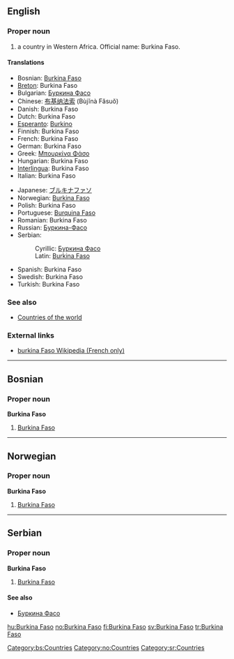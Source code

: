 ==English==
{{wikipedia}}
===Proper noun===
# a country in Western Africa. Official name: Burkina Faso.

====Translations====
{{top}}
*Bosnian: [[Burkina Faso#Bosnian|Burkina Faso]] {{f}}
*[[Breton]]: Burkina Faso
*Bulgarian: [[Буркина Фасо#Bulgarian|Буркина Фасо]]
*Chinese: [[布基纳法索]] (Bùjĭnà Făsuŏ)
*Danish: Burkina Faso
*Dutch: Burkina Faso
*[[Esperanto]]: [[Burkino]]
*Finnish: Burkina Faso
*French: Burkina Faso
*German: Burkina Faso
*Greek: [[Μπουρκίνα Φάσο]]
*Hungarian: Burkina Faso
*[[Interlingua]]: Burkina Faso
*Italian: Burkina Faso
{{mid}}
*Japanese: [[ブルキナファソ]]
*Norwegian: [[Burkina Faso#Norwegian|Burkina Faso]]
*Polish: Burkina Faso
*Portuguese: [[Burquina Faso]]
*Romanian: Burkina Faso
*Russian: [[Буркина-Фасо]]
*Serbian:
*:Cyrillic: [[Буркина Фасо#Serbian|Буркина Фасо]] {{f}}
*:Latin: [[Burkina Faso#Serbian|Burkina Faso]] {{f}}
*Spanish: Burkina Faso
*Swedish: Burkina Faso
*Turkish: Burkina Faso
{{bottom}}

===See also===
*[[Countries of the world]]
===External links===
*[http://www.thomassankara.net/wiki/ burkina Faso Wikipedia (French only)]

----

==Bosnian==
===Proper noun===
'''Burkina Faso''' {{f}}
#[[Burkina Faso#English|Burkina Faso]]
[[Category:bs:Countries]]

----

==Norwegian==
===Proper noun===
[[Category:no:Countries]]
'''Burkina Faso'''
#[[Burkina Faso#English|Burkina Faso]]

----

==Serbian==
===Proper noun===
'''Burkina Faso''' {{f}}
#[[Burkina Faso#English|Burkina Faso]]
====See also====
*[[Буркина Фасо#Serbian|Буркина Фасо]]
[[Category:sr:Countries]]

[[hu:Burkina Faso]]
[[no:Burkina Faso]]
[[fi:Burkina Faso]]
[[sv:Burkina Faso]]
[[tr:Burkina Faso]]